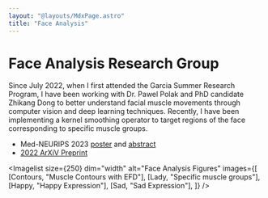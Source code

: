 ```yaml
---
layout: "@layouts/MdxPage.astro"
title: "Face Analysis"
---
```


# Face Analysis Research Group

Since July 2022, when I first attended the Garcia Summer Research Program, I
have been working with Dr. Pawel Polak and PhD candidate Zhikang Dong to better
understand facial muscle movements through computer vision and deep learning
techniques. Recently, I have been implementing a kernel smoothing operator to
target regions of the face corresponding to specific muscle groups.

- Med-NEURIPS 2023 [poster](/research/medneurips_2023_poster.pdf) and
  [abstract](https://drive.google.com/file/d/1zNdYylnPQRDGVTjOZBOi0w2On25bd-SV/view)
- [2022 ArXiV Preprint](https://arxiv.org/pdf/2211.00233.pdf)



<Imagelist
  size={250}
  dim="width"
  alt="Face Analysis Figures"
  images={[
    [Contours, "Muscle Contours with EFD"],
    [Lady, "Specific muscle groups"],
    [Happy, "Happy Expression"],
    [Sad, "Sad Expression"],
  ]}
/>

